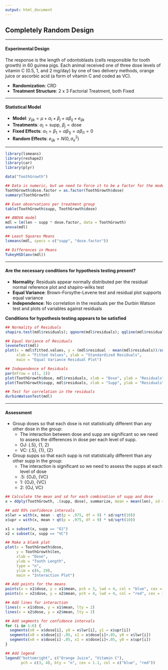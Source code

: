 ```yaml
---
output: html_document
---
```


## **Completely Random Design**

---

#### **Experimental Design**

The response is the length of odontoblasts (cells responsible for tooth growth) in 60 guinea pigs. Each animal received one of three dose levels of vitamin C (0.5, 1, and 2 mg/day) by one of two delivery methods, orange juice or ascorbic acid (a form of vitamin C and coded as VC).

- **Randomization**: CRD  
- **Treatment Structure**: 2 x 3 Factorial Treatment, both Fixed

---

#### **Statistical Model**
- **Model**: $y_{ijk} = \mu + \alpha_i + \beta_j + \alpha \beta_{ij} + e_{ijk}$  
- **Treatments**: $\alpha_i = \text{supp, } \beta_j = \text{dose}$  
- **Fixed Effects**: $\alpha_1 = \beta_1 = \alpha \beta_{1j} = \alpha \beta_{i1} = 0$  
- **Random Effects**: $e_{ijk} = N(0, \sigma^2_e)$  



---

```r
library(lsmeans)
library(reshape2)
library(car)
library(plyr)

data("ToothGrowth")

## Data is numeric, but we need to force it to be a factor for the model
ToothGrowth$dose.factor = as.factor(ToothGrowth$dose)
summary(ToothGrowth)

## Even observations per treatment group
table(ToothGrowth$supp, ToothGrowth$dose)

## ANOVA model
mdl = lm(len ~ supp * dose.factor, data = ToothGrowth)
anova(mdl)

## Least Squares Means
lsmeans(mdl, specs = c("supp", "dose.factor"))

## Differences in Means
TukeyHSD(aov(mdl))

```

---

#### **Are the necessary conditions for hypothesis testing present?**

- **Normality**: Residuals appear normally distributed per the residual normal reference plot and shapiro-wilks test
- **Equal Variance**: Brown-Forsythe-Levene test and residual plot supports equal variance
- **Independence**: No correlation in the residuals per the Durbin Watson test and plots of variables against residuals

**Conditions for hypothesis testing appears to be satisfied**

```r

## Normality of Residuals
shapiro.test(mdl$residuals); qqnorm(mdl$residuals); qqline(mdl$residuals) 

## Equal Variance of Residuals
leveneTest(mdl)
plot(x = mdl$fitted.values, y = (mdl$residual - mean(mdl$residuals))/sd(mdl$residuals),
     xlab = "Fitted Values", ylab = "Standardized Residuals", 
     main = "Equal Variance Residual Plot")

## Independence of Residuals
par(mfrow = c(1, 2))
plot(ToothGrowth$dose, mdl$residuals, xlab = "Dose", ylab = "Residuals")
plot(ToothGrowth$supp, mdl$residuals, xlab = "Supp", ylab = "Residuals")

## Test for correlation in the residuals
durbinWatsonTest(mdl)

```

---

#### **Assessment**

- Group doses so that each dose is not statistically different than any other dose in the group:
    + The interaction between dose and supp are significant so we need to assess the differences in dose per each level of supp.
    + OJ: {.5}, {1, 2}
    + VC: {.5}, {1}, {2}
- Group supps so that each supp is not statistically different than any other supp in the group:
    + The interaction is significant so we need to assess the supps at each level of dose
    + .5: {OJ}, {VC}
    + 1: {OJ}, {VC}
    + 2: {OJ, VC}


```r

## Calculate the mean and sd for each combination of supp and dose
x = ddply(ToothGrowth, .(supp, dose), summarize, mean = mean(len), sd = sd(len))

## add 95% confidence intervals
x$lwr = with(x, mean - qt(p = .975, df = 9) * sd/sqrt(10))
x$upr = with(x, mean + qt(p = .975, df = 9) * sd/sqrt(10))

x1 = subset(x, supp == "OJ")
x2 = subset(x, supp == "VC")

## Make a blank plot
plot(x = ToothGrowth$dose,
     y = ToothGrowth$len,
     xlab = "Dose",
     ylab = "Tooth Length",
     type = "n",
     ylim = c(6, 29),
     main = "Interaction Plot")

## Add points for the means
points(x = x1$dose, y = x1$mean, pch = 3, lwd = 4, col = "blue", cex = 1.1)
points(x = x2$dose, y = x2$mean, pch = 4, lwd = 4, col = "red", cex = 1.1)

## Add lines for interaction
lines(x = x1$dose, y = x1$mean, lty = 2)
lines(x = x2$dose, y = x2$mean, lty = 2)

## Add segments for confidence intervals
for (i in 1:6) {
  segments(x0 = x$dose[i], y0 = x$lwr[i], y1 = x$upr[i])
  segments(x0 = x$dose[i]-.05, x1 = x$dose[i]+.05, y0 = x$lwr[i])
  segments(x0 = x$dose[i]-.05, x1 = x$dose[i]+.05, y0 = x$upr[i])
}

## Add legend
legend("bottomright", c("Orange Juice", "Vitamin C"),
       pch = c(3, 4), bty = "n", cex = 1.1, col = c("blue", "red"))

```





